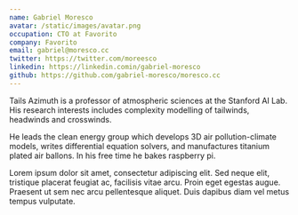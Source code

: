 ```yaml
---
name: Gabriel Moresco
avatar: /static/images/avatar.png
occupation: CTO at Favorito
company: Favorito
email: gabriel@moresco.cc
twitter: https://twitter.com/moreesco
linkedin: https://linkedin.comin/gabriel-moresco
github: https://github.com/gabriel-moresco/moresco.cc
---
```


Tails Azimuth is a professor of atmospheric sciences at the Stanford AI Lab. His research interests includes complexity modelling of tailwinds, headwinds and crosswinds.

He leads the clean energy group which develops 3D air pollution-climate models, writes differential equation solvers, and manufactures titanium plated air ballons. In his free time he bakes raspberry pi.

Lorem ipsum dolor sit amet, consectetur adipiscing elit. Sed neque elit, tristique placerat feugiat ac, facilisis vitae arcu. Proin eget egestas augue. Praesent ut sem nec arcu pellentesque aliquet. Duis dapibus diam vel metus tempus vulputate.
